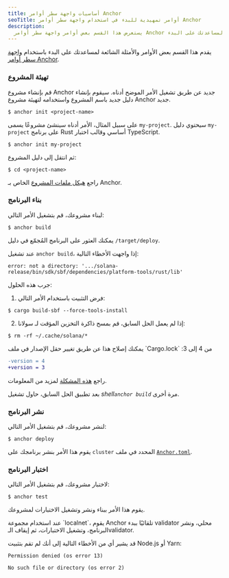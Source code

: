 ```yaml
---
title: أساسيات واجهة سطر أوامر Anchor
seoTitle: أوامر تمهيدية للبدء في استخدام واجهة سطر أوامر Anchor
description:
  يستعرض هذا القسم بعض أوامر واجهة سطر أوامر Anchor الشائعة لمساعدتك على البدء.
---
```


يقدم هذا القسم بعض الأوامر والأمثلة الشائعة لمساعدتك على البدء باستخدام
[واجهة سطر أوامر Anchor](https://www.anchor-lang.com/docs).

<Steps>
<Step>

### تهيئة المشروع

قم بإنشاء مشروع Anchor جديد عن طريق تشغيل الأمر الموضح أدناه. سيقوم بإنشاء دليل
جديد باسم المشروع واستخدامه لتهيئة مشروع Anchor جديد.

```terminal
$ anchor init <project-name>
```

على سبيل المثال، الأمر أدناه سينشئ مشروعًا يسمى `my-project`. سيحتوي دليل
`my-project` على برنامج Rust أساسي وقالب اختبار TypeScript.

```terminal
$ anchor init my-project
```

ثم انتقل إلى دليل المشروع:

```terminal
$ cd <project-name>
```

راجع
[هيكل ملفات المشروع](https://www.anchor-lang.com/docs/quickstart/local#project-file-structure)
الخاص بـ Anchor.

</Step>
<Step>

### بناء البرنامج

لبناء مشروعك، قم بتشغيل الأمر التالي:

```terminal
$ anchor build
```

يمكنك العثور على البرنامج المُجمّع في دليل `/target/deploy`.

<Callout type="warn">

عند تشغيل `anchor build`، إذا واجهت الأخطاء التالية:

<Accordions>
<Accordion title="error: not a directory">

```
error: not a directory: '.../solana-release/bin/sdk/sbf/dependencies/platform-tools/rust/lib'
```

جرب هذه الحلول:

1. فرض التثبيت باستخدام الأمر التالي:

```terminal
$ cargo build-sbf --force-tools-install
```

2. إذا لم يعمل الحل السابق، قم بمسح ذاكرة التخزين المؤقت لـ سولانا:

```terminal
$ rm -rf ~/.cache/solana/*
```

</Accordion>

<Accordion title="lock file version 4 requires `-Znext-lockfile-bump">
يمكنك إصلاح هذا عن طريق تغيير حقل الإصدار في ملف `Cargo.lock` من 4 إلى 3:

```diff title="Cargo.lock"
-version = 4
+version = 3
```

راجع [هذه المشكلة](https://github.com/solana-foundation/anchor/issues/3392)
لمزيد من المعلومات.

</Accordion>

</Accordions>

بعد تطبيق الحل السابق، حاول تشغيل _shell`anchor build`_ مرة أخرى.

</Callout>

</Step>
<Step>

### نشر البرنامج

لنشر مشروعك، قم بتشغيل الأمر التالي:

```terminal
$ anchor deploy
```

يقوم هذا الأمر بنشر برنامجك على `cluster` المحدد في ملف
[`Anchor.toml`](https://www.anchor-lang.com/docs/references/anchor-toml).

</Step>
<Step>

### اختبار البرنامج

لاختبار مشروعك، قم بتشغيل الأمر التالي:

```terminal
$ anchor test
```

يقوم هذا الأمر ببناء ونشر وتشغيل الاختبارات لمشروعك.

<Callout>
  عند استخدام مجموعة `localnet`، يقوم Anchor تلقائيًا ببدء validator محلي، ونشر
  البرنامج، وتشغيل الاختبارات، ثم إيقاف الـvalidator.
</Callout>

<Callout type="warn">

قد يشير أي من الأخطاء التالية إلى أنك لم تقم بتثبيت Node.js أو Yarn:

```
Permission denied (os error 13)
```

```
No such file or directory (os error 2)
```

</Callout>

</Step>
</Steps>
